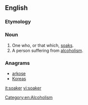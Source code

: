 ==English==

===Etymology===
{{suffix|soak|er}}

===Noun===
{{en-noun}}

# One who, or that which, [[soak]]s.
# A person suffering from [[alcoholism]].

[[Category:en:Alcoholism]]

===Anagrams===
* [[arkose#English|arkose]]
* [[Koreas#English|Koreas]]

[[it:soaker]]
[[vi:soaker]]